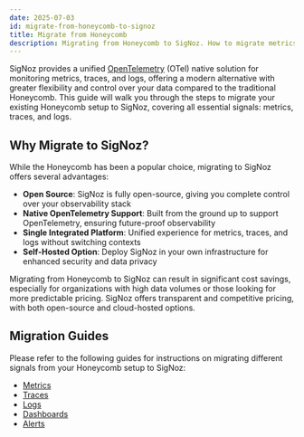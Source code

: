 ```yaml
---
date: 2025-07-03
id: migrate-from-honeycomb-to-signoz
title: Migrate from Honeycomb
description: Migrating from Honeycomb to SigNoz. How to migrate metrics, traces, and logs from Honeycomb to SigNoz.
---
```


SigNoz provides a unified [OpenTelemetry](https://signoz.io/why-opentelemetry/) (OTel) native solution for monitoring metrics, traces, and logs, offering a modern alternative with greater flexibility and control over your data compared to the traditional Honeycomb. This guide will walk you through the steps to migrate your existing Honeycomb setup to SigNoz, covering all essential signals: metrics, traces, and logs.

## Why Migrate to SigNoz?

While the Honeycomb has been a popular choice, migrating to SigNoz offers several advantages:

- **Open Source**: SigNoz is fully open-source, giving you complete control over your observability stack
- **Native OpenTelemetry Support**: Built from the ground up to support OpenTelemetry, ensuring future-proof observability
- **Single Integrated Platform**: Unified experience for metrics, traces, and logs without switching contexts
- **Self-Hosted Option**: Deploy SigNoz in your own infrastructure for enhanced security and data privacy

Migrating from Honeycomb to SigNoz can result in significant cost savings, especially for organizations with high data volumes or those looking for more predictable pricing. SigNoz offers transparent and competitive pricing, with both open-source and cloud-hosted options.


## Migration Guides

Please refer to the following guides for instructions on migrating different signals from your Honeycomb setup to SigNoz:

-   [Metrics](https://signoz.io/docs/migration/migrate-from-honeycomb/metrics) 
-   [Traces](https://signoz.io/docs/migration/migrate-from-honeycomb/traces)
-   [Logs](https://signoz.io/docs/migration/migrate-from-honeycomb/logs)
-   [Dashboards](https://signoz.io/docs/migration/migrate-from-honeycomb/dashboards) 
-   [Alerts](https://signoz.io/docs/migration/migrate-from-honeycomb/alerts)